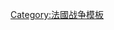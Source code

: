 {{Navbox
| name   = FRA conflicts
| title  = [[法国|<span style="color:white;">法國</span>]]參與過的[[战争|<span style="color:white;">戰爭</span>]]（1815年以来）
| state     = {{{state<includeonly>|collapsed</includeonly>}}}
| bodyclass = hlist
| titlestyle = background:#0055A4;color:white;border:2px solid #EF4135;
| belowstyle = background:#0055A4;border:2px solid #EF4135;
| groupstyle = background:#0055A4;color:white;border:2px solid #EF4135;
| group1 = 国内戰爭
| list1 = * [[七月革命]]
* [[法國二月革命|二月革命]]
* [[巴黎公社]]
* [[1917年法军哗变]]
* {{Le|1934年巴黎暴動|6 February 1934 crisis}}
* [[復活行動]]
| group2 = 國外战争
| list2 = * {{Le|神聖同盟干涉西班牙|Hundred Thousand Sons of Saint Louis}}
* [[希腊独立战争]]
* [[法國征服阿爾及利亞]]
* [[第二次鸦片战争]]
* [[克里米亚战争]]
* [[法國武裝干涉墨西哥|入侵墨西哥]]
* [[第二次意大利獨立戰爭]]
* [[南圻遠征]]
* [[丙寅洋擾]]
* [[普法戰爭]]
* [[東京遠征|北圻遠征]]
* [[中法战争]]
* [[第二次馬達加斯加戰爭|馬達加斯加遠征]]
* {{Le|法國-達荷美戰爭|Franco-Dahomean Wars|達荷美戰爭}}
* [[八国联军之役]]
* [[第一次世界大战]]
* [[协约国武装干涉俄国内战|俄國內戰]]
* [[法屬敘利亞託管地|法國佔領敘利亞]]
* [[占领鲁尔]]
* [[里夫戰爭]]
* [[第二次世界大战]]
* [[朝鲜战争]]
* [[第一次印度支那戰爭]]
* [[第二次中东战争|蘇伊士運河危機]]
* [[阿尔及利亚战争]]{{Sup|1954－1962}}
* {{Le|梭魚行動|Operation Barracuda}}
* [[黎巴嫩內戰]]
* [[乍得－利比亞衝突]]
* [[海湾战争|波斯灣戰爭]]
* [[科索沃战争]]
* [[北约轰炸南斯拉夫|南斯拉夫空襲]]
* [[阿富汗戰爭 (2001年)|阿富汗戰爭]]
* [[象牙海岸革命戰爭|象牙海岸內戰]]{{Sup|2002–2007}}
* [[2011年多国武装干涉利比亚|利比亞內戰]]{{Sup|2011}}
* [[马里北部冲突|馬利內戰]]{{Sup|2012－至今}}
* [[中非內戰 (2012年至今)|中非內戰]]{{Sup|2012–至今}}
* [[對伊斯蘭國的軍事打擊]]
| below = * [[法国军事史|<span style="color:white;">法國軍事史</span>]]
* [[法國軍事|<span style="color:white;">法國軍事</span>]]
* {{Le|法國戰役列表|List of battles involving France|<span style="color:white;">法國戰役列表</span>}}
}}<noinclude>
[[Category:法國战争模板]]
</noinclude>